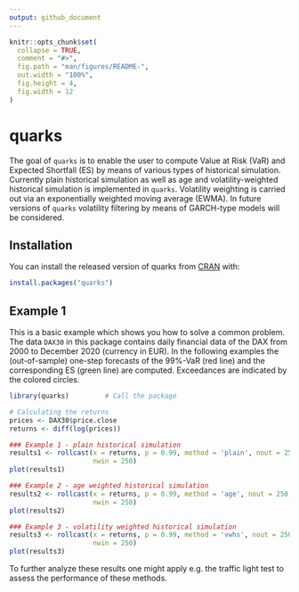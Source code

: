```yaml
---
output: github_document
---
```


<!-- README.md is generated from README.Rmd. Please edit that file -->

```r
knitr::opts_chunk$set(
  collapse = TRUE,
  comment = "#>",
  fig.path = "man/figures/README-",
  out.width = "100%",
  fig.height = 4,
  fig.width = 12
)
```

# quarks

<!-- badges: start -->
<!-- badges: end -->

The goal of `quarks` is to enable the user to compute Value at Risk (VaR) and Expected Shortfall (ES)
by means of various types of historical simulation. Currently plain historical simulation as well as
age and volatility-weighted historical simulation is implemented in `quarks`. Volatility weighting is
carried out via an exponentially weighted moving average (EWMA). In future versions of `quarks` 
volatility filtering by means of GARCH-type models will be considered.

## Installation

You can install the released version of quarks from [CRAN](https://CRAN.R-project.org) with:

``` r
install.packages("quarks")
```

## Example 1

This is a basic example which shows you how to solve a common problem. The data `DAX30` in this package
contains daily financial data of the DAX from 2000 to December 2020 (currency in EUR). In the
following examples the (out-of-sample) one-step forecasts of the 99$\%$-VaR (red line) and the corresponding ES (green line) are computed. Exceedances are indicated by the colored circles.


```r
library(quarks)         # Call the package
```
```r
# Calculating the returns
prices <- DAX30$price.close
returns <- diff(log(prices))

### Example 1 - plain historical simulation 
results1 <- rollcast(x = returns, p = 0.99, method = 'plain', nout = 250,
                     nwin = 250)
plot(results1)
```

```r
### Example 2 - age weighted historical simulation 
results2 <- rollcast(x = returns, p = 0.99, method = 'age', nout = 250,
                     nwin = 250)
plot(results2)
```

```r
### Example 3 - volatility weighted historical simulation 
results3 <- rollcast(x = returns, p = 0.99, method = 'vwhs', nout = 250,
                     nwin = 250)
plot(results3)
```

To further analyze these results one might apply e.g. the traffic light test
to assess the performance of these methods.
